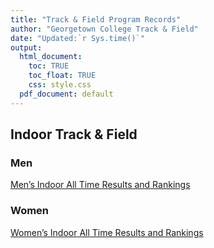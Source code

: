 ```yaml
---
title: "Track & Field Program Records"
author: "Georgetown College Track & Field"
date: "Updated:`r Sys.time()`"
output:
  html_document:
    toc: TRUE
    toc_float: TRUE
    css: style.css
  pdf_document: default
---
```


## Indoor Track & Field

### Men

<a href="MensIndoorTFAllTimeResults.html" title="Men's Indoor">Men's Indoor All Time Results and Rankings</a>

### Women

<a href="WomensIndoorTFAllTimeResults.html" title="Men's Indoor">Women's Indoor All Time Results and Rankings</a>
